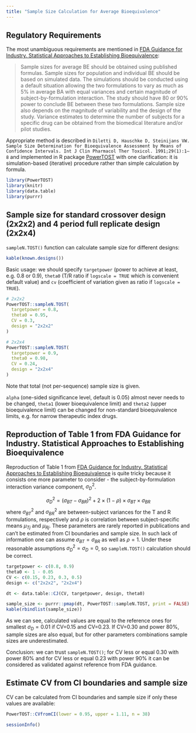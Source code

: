 ```yaml
---
title: "Sample Size Calculation for Average Bioequivalence"
---
```


## Regulatory Requirements

The most unambiguous requirements are mentioned in [FDA Guidance for Industry. Statistical Approaches to Establishing Bioequivalence](https://www.fda.gov/media/70958/download):

> Sample sizes for average BE should be obtained using published formulas. Sample sizes for population and individual BE should be based on simulated data. The simulations should be conducted using a default situation allowing the two formulations to vary as much as 5% in average BA with equal variances and certain magnitude of subject-by-formulation interaction. The study should have 80 or 90% power to conclude BE between these two formulations. Sample size also depends on the magnitude of variability and the design of the study. Variance estimates to determine the number of subjects for a specific drug can be obtained from the biomedical literature and/or pilot studies.

Appropriate method is described in `Diletti D, Hauschke D, Steinijans VW. Sample Size Determination for Bioequivalence Assessment by Means of Confidence Intervals. Int J Clin Pharmacol Ther Toxicol. 1991;29(1):1–8` and implemented in R package [PowerTOST](https://cran.r-project.org/web/packages/PowerTOST/index.html) with one clarification: it is simulation-based (iterative) procedure rather than simple calculation by formula.

```r
library(PowerTOST)
library(knitr)
library(data.table)
library(purrr)
```


## Sample size for standard crossover design (2x2x2) and 4 period full replicate design (2x2x4)

`sampleN.TOST()` function can calculate sample size for different designs:

```r
kable(known.designs())
```

Basic usage: we should specify `targetpower` (power to achieve at least, e.g. 0.8 or 0.9), `theta0` (T/R ratio if `logscale = TRUE` which is convenient default value) and `cv` (coefficient of variation given as ratio if `logscale = TRUE`).

```r
# 2x2x2
PowerTOST::sampleN.TOST(
  targetpower = 0.8,
  theta0 = 0.95,
  CV = 0.3,
  design = "2x2x2"
)
```

```r
# 2x2x4
PowerTOST::sampleN.TOST(
  targetpower = 0.9,
  theta0 = 0.98,
  CV = 0.24,
  design = "2x2x4"
)
```

Note that total (not per-sequence) sample size is given.

`alpha` (one-sided significance level, default is 0.05) almost never needs to be changed, `theta1` (lower bioequivalence limit) and `theta2` (upper bioequivalence limit) can be changed for non-standard bioequivalence limits, e.g. for narrow therapeutic index drugs.

## Reproduction of Table 1 from FDA Guidance for Industry. Statistical Approaches to Establishing Bioequivalence

Reproduction of Table 1 from [FDA Guidance for Industry. Statistical Approaches to Establishing Bioequivalence](https://www.fda.gov/media/70958/download) is quite tricky because it consists one more parameter to consider - the subject-by-formulation interaction variance component, $\sigma_D^2$. 

$$\sigma_D^2=(\sigma_{BT}-\sigma_{BR})^2+2\times(1-\rho)\times\sigma_{BT}\times\sigma_{BR}$$
where $\sigma_{BT}^2$ and $\sigma_{BR}^2$ are between-subject variances for the T and R formulations, respectively and $\rho$ is correlation between subject-specific means $\mu_{Tj}$ and $\mu_{Rj}$. These parameters are rarely reported in publications and can't be estimated from CI boundaries and sample size. In such lack of information one can assume $\sigma_{BT}=\sigma_{BR}$ as well as $\rho=1$. Under these reasonable assumptions $\sigma_D^2=\sigma_D=0$, so `sampleN.TOST()` calculation should be correct. 

```r
targetpower <- c(0.8, 0.9)
theta0 <- 1 - 0.05
CV <- c(0.15, 0.23, 0.3, 0.5)
design <- c("2x2x2", "2x2x4")

dt <- data.table::CJ(CV, targetpower, design, theta0)

sample_size <- purrr::pmap(dt, PowerTOST::sampleN.TOST, print = FALSE)
kable(rbindlist(sample_size))
```

As we can see, calculated values are equal to the reference ones for smallest $\sigma_D=0.01$ if CV=0.15 and CV=0.23. If CV=0.30 and power 80%, sample sizes are also equal, but for other parameters combinations sample sizes are underestimated. 

Conclusion: we can trust `sampleN.TOST()`; for CV less or equal 0.30 with power 80% and for CV less or equal 0.23 with power 90% it can be considered as validated against reference from FDA guidance.


## Estimate CV from CI boundaries and sample size

CV can be calculated from CI boundaries and sample size if only these values are available:

```r
PowerTOST::CVfromCI(lower = 0.95, upper = 1.11, n = 38)
```


::: {.callout-note collapse="true" title="Session Info"}
```r
sessionInfo()
```

:::
